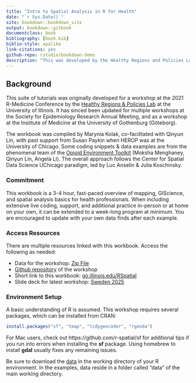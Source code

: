 ```yaml
--- 
title: "Intro to Spatial Analysis in R for Health"
date: "`r Sys.Date()`"
site: bookdown::bookdown_site
output: bookdown::gitbook
documentclass: book
bibliography: [book.bib]
biblio-style: apalike
link-citations: yes
github-repo: rstudio/bookdown-demo
description: "This was developed by the Healthy Regions and Policies Lab."
---
```


## Background {-}

This suite of tutorials was originally developed for a workshop at the 2021 R-Medicine Conference by the [Healthy Regions & Policies Lab](http://www.healthyregions.org) at the University of Illinois. It has sinced been updated for multiple workshops at the Society for Epidemiology Research Annual Meeting, and as a workshop at the Institute of Medicine at the University of Gothenburg (Göteborg). 

The workbook was compiled by Marynia Kolak, co-facilitated with Qinyun Lin, with past support from Susan Paykin when HEROP was at the University of Chicago. Some coding snippets & data examples are from the phenomenal team of the [Opioid Environment Toolkit](https://geodacenter.github.io/opioid-environment-toolkit) (Moksha Menghaney, Qinyun Lin, Angela Li). The overall approach follows the Center for Spatial Data Science UChicago paradigm, led by Luc Anselin & Julia Koschinsky.

### Commitment {-}
This workbook is a 3-4 hour, fast-paced overview of mapping, GIScience, and spatial analysis basics for health professionals. When including extensive live coding, support, and additional practice in-person or at home on your own, it can be extended to a week-long program at minimum. You are encouraged to update with your own data finds after each example.

### Access Resources {-}
There are multiple resources linked with this workbook. Access the following as needed:

- Data for the workshop: [Zip File](https://github.com/healthyregions/Spatial-Health-Workshop/blob/main/data/Data-2025.zip)
- [Github repository](https://github.com/healthyregions/Spatial-Health-Workshop) of the workshop
- Short link to this workbook: [go.illinois.edu/RSpatial](go.illinois.edu/RSpatial)
- Slide deck for latest workshop: [Sweden 2025](https://docs.google.com/presentation/d/1FDbxNdHZ4D75wRWKchArLYSGatzgEsDDJr2S2EzCfHs/edit?usp=sharing)

### Environment Setup {-}

A basic understanding of R is assumed. This workshop requires several packages, which can be installed from CRAN:

```r
install.packages("sf", "tmap", "tidygeocoder", "rgeoda")
```

For Mac users, check out https://github.com/r-spatial/sf for additional tips if you run into errors when installing the **sf** package. Using homebrew to install **gdal** usually fixes any remaining issues.

Be sure to download the [data](https://github.com/healthyregions/Spatial-Health-Workshop/blob/main/data/Data-2025.zip) in the working directory of your R environment. In the examples, data reside in a folder called "data" of the main working directory.
